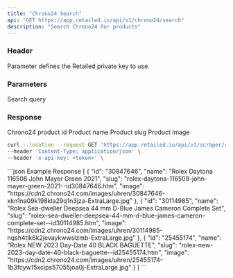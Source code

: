 ```yaml
---
title: "Chrono24 Search"
api: "GET https://app.retailed.io/api/v1/chrono24/search"
description: "Search Chrono24 for products"
---
```


### Header

<ParamField header="x-api-key" type="string" required={true}>
    Parameter defines the Retailed private key to use.
</ParamField>

### Parameters

<ParamField query="query" type="string" optional={false} placeholder="Rolex">
    Search query
</ParamField>

### Response

<ResponseField name="object" type="Search Object">
    <Expandable title="properties" defaultOpen={true}>
        <ResponseField name="id" type="string">
            Chrono24 product id
        </ResponseField>
        <ResponseField name="name" type="string">
            Product name
        </ResponseField>
        <ResponseField name="slug" type="string">
            Product slug
        </ResponseField>
        <ResponseField name="image" type="string">
            Product image
        </ResponseField>
    </Expandable>
</ResponseField>

<RequestExample>

```bash Example Request
curl --location --request GET 'https://app.retailed.io/api/v1/scraper/chrono24/search?query=Rolex' \
--header 'Content-Type: application/json' \
--header 'x-api-key: <token>' \
```

</RequestExample>

<ResponseExample>
```json Example Response
[
    {
        "id": "30847646",
        "name": "Rolex Daytona 116508 John Mayer Green 2021",
        "slug": "rolex-daytona-116508-john-mayer-green-2021--id30847646.htm",
        "image": "https://cdn2.chrono24.com/images/uhren/30847646-xkn1na09k198kla29q1n3jza-ExtraLarge.jpg"
    },
    {
        "id": "30114985",
        "name": "Rolex Sea-dweller Deepsea 44 mm D-Blue James Cameron Complete Set",
        "slug": "rolex-sea-dweller-deepsea-44-mm-d-blue-james-cameron-complete-set--id30114985.htm",
        "image": "https://cdn2.chrono24.com/images/uhren/30114985-nqsh4tlk6k2jevaykwwslzmb-ExtraLarge.jpg"
    },
    {
        "id": "25455174",
        "name": "Rolex NEW 2023 Day-Date 40 BLACK BAGUETTE",
        "slug": "rolex-new-2023-day-date-40-black-baguette--id25455174.htm",
        "image": "https://cdn2.chrono24.com/images/uhren/25455174-1b3fcyw15xcips57055joa0j-ExtraLarge.jpg"
    }
]
```
</ResponseExample>
